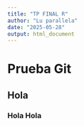 ```yaml
---
title: "TP FINAL R"
author: "Lu parallela"
date: "2025-05-28"
output: html_document
---
```

# Prueba Git 
## Hola 
### Hola Hola 
